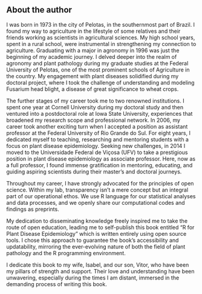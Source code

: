 ## About the author {.unnumbered}

I was born in 1973 in the city of Pelotas, in the southernmost part of Brazil. I found my way to agriculture in the lifestyle of some relatives and their friends working as scientists in agricultural sciences. My high school years, spent in a rural school, were instrumental in strengthening my connection to agriculture. Graduating with a major in agronomy in 1996 was just the beginning of my academic journey. I delved deeper into the realm of agronomy and plant pathology during my graduate studies at the Federal University of Pelotas, one of the most prominent schools of Agriculture in the country. My engagement with plant diseases solidified during my doctoral project, where I took the challenge of understanding and modeling Fusarium head blight, a disease of great significance to wheat crops.

The further stages of my career took me to two renowned institutions. I spent one year at Cornell University during my doctoral study and then ventured into a postdoctoral role at Iowa State University, experiences that broadened my research scope and professional network. In 2006, my career took another exciting turn when I accepted a position as assistant professor at the Federal University of Rio Grande do Sul. For eight years, I dedicated myself to teaching, researching and mentoring students with a focus on plant disease epidemiology. Seeking new challenges, in 2014 I moved to the Universidade Federal de Viçosa (UFV) to take a prestigious position in plant disease epidemiology as associate professor. Here, now as a full professor, I found immense gratification in mentoring, educating, and guiding aspiring scientists during their master's and doctoral journeys.

Throughout my career, I have strongly advocated for the principles of open science. Within my lab, transparency isn't a mere concept but an integral part of our operational ethos. We use R language for our statistical analyses and data processes, and we openly share our computational codes and findings as preprints.

My dedication to disseminating knowledge freely inspired me to take the route of open education, leading me to self-publish this book entitled "R for Plant Disease Epidemiology" which is written entirely using open source tools. I chose this approach to guarantee the book's accessibility and updatability, mirroring the ever-evolving nature of both the field of plant pathology and the R programming environment.

I dedicate this book to my wife, Isabel, and our son, Vitor, who have been my pillars of strength and support. Their love and understanding have been unwavering, especially during the times I am distant, immersed in the demanding process of writing this book.

\
